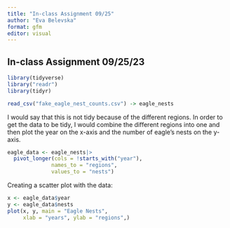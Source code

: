 ```yaml
---
title: "In-class Assignment 09/25"
author: "Eva Belevska"
format: gfm
editor: visual
---
```


## In-class Assignment 09/25/23

```r
library(tidyverse)
library("readr")
library(tidyr)

read_csv("fake_eagle_nest_counts.csv") -> eagle_nests
```
I would say that this is not tidy because of the different regions. In order to get the data to be tidy, I would combine the different regions into one and then plot the year on the x-axis and the number of eagle's nests on the y-axis. 
```r
eagle_data <- eagle_nests|>
  pivot_longer(cols = !starts_with("year"),
              names_to = "regions",
              values_to = "nests")
```
Creating a scatter plot with the data:
```r
x <- eagle_data$year
y <- eagle_data$nests
plot(x, y, main = "Eagle Nests", 
     xlab = "years", ylab = "regions",)
```